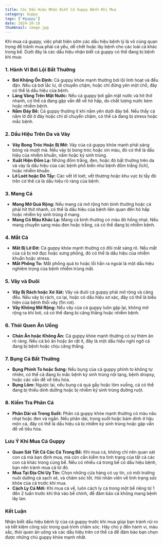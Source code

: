 ---
title: Các Dấu Hiệu Nhận Biết Cá Guppy Bệnh Khi Mua
category: Guppy
tags: ['#guppy']
date: 2024-10-10    
thumbnail: image.jpg
---

Khi mua cá guppy, việc phát hiện sớm các dấu hiệu bệnh lý là vô cùng quan trọng để tránh mua phải cá yếu, dễ chết hoặc lây bệnh cho các loài cá khác trong bể. Dưới đây là các dấu hiệu nhận biết cá guppy có thể đang bị bệnh khi mua:

### 1. **Hành Vi Bơi Lội Bất Thường**

- **Bơi Không Ổn Định:** Cá guppy khỏe mạnh thường bơi lội linh hoạt và đều đặn. Nếu cá bơi lắc lư, di chuyển chậm, hoặc chỉ đứng yên một chỗ, đây có thể là dấu hiệu của bệnh.
- **Lảng Vảng Trên Mặt Nước:** Nếu cá guppy bơi gần mặt nước và hít thở nhanh, có thể cá đang gặp vấn đề về hô hấp, do chất lượng nước kém hoặc nhiễm bệnh.
- **Nằm Đáy Bể:** Cá guppy thường ít khi nằm yên dưới đáy bể. Nếu thấy cá nằm lờ đờ ở đáy hoặc chỉ di chuyển chậm, có thể cá đang bị stress hoặc mắc bệnh.

### 2. **Dấu Hiệu Trên Da và Vảy**

- **Vảy Bong Tróc Hoặc Bị Mờ:** Vảy của cá guppy khỏe mạnh phải sáng bóng và mượt mà. Nếu vảy bị bong tróc hoặc xỉn màu, đó có thể là dấu hiệu của nhiễm khuẩn, nấm hoặc ký sinh trùng.
- **Xuất Hiện Đốm Lạ:** Những đốm trắng, đen, hoặc đỏ bất thường trên da và vảy là dấu hiệu của các bệnh phổ biến như bệnh đốm trắng (Ich), hoặc nhiễm khuẩn.
- **Lở Loét hoặc Đỏ Tấy:** Các vết lở loét, vết thương hoặc khu vực bị tấy đỏ trên cơ thể cá là dấu hiệu rõ ràng của bệnh.

### 3. **Mang Cá**

- **Mang Mở Quá Rộng:** Nếu mang cá mở rộng hơn bình thường hoặc cá phải hít thở nhanh, có thể là dấu hiệu của bệnh liên quan đến hô hấp hoặc nhiễm ký sinh trùng ở mang.
- **Mang Có Màu Khác Lạ:** Mang cá bình thường có màu đỏ hồng nhạt. Nếu mang chuyển sang màu đen hoặc trắng, cá có thể đang bị nhiễm bệnh.

### 4. **Mắt Cá**

- **Mắt Bị Lờ Đờ:** Cá guppy khỏe mạnh thường có đôi mắt sáng rõ. Nếu mắt của cá bị mờ đục hoặc sưng phồng, đó có thể là dấu hiệu của nhiễm khuẩn hoặc stress.
- **Mắt Phồng To:** Mắt phồng quá to hoặc lồi hẳn ra ngoài là một dấu hiệu nghiêm trọng của bệnh nhiễm trùng mắt.

### 5. **Vây và Đuôi**

- **Vây Bị Rách hoặc Xơ Xát:** Vây và đuôi cá guppy phải mở rộng và căng đều. Nếu vây bị rách, co lại, hoặc có dấu hiệu xơ xác, đây có thể là biểu hiện của bệnh thối vây (fin rot).
- **Vây Không Mở Rộng:** Nếu vây của cá guppy luôn gập lại, không mở rộng ra khi bơi, cá có thể đang bị căng thẳng hoặc nhiễm bệnh.

### 6. **Thói Quen Ăn Uống**

- **Chán Ăn hoặc Không Ăn:** Cá guppy khỏe mạnh thường có sự thèm ăn rõ ràng. Nếu cá bỏ ăn hoặc ăn rất ít, đây là một dấu hiệu nghi ngờ cá đang bị bệnh hoặc chịu căng thẳng.
  
### 7. **Bụng Cá Bất Thường**

- **Bụng Phình To hoặc Sưng:** Nếu bụng của cá guppy phình to không tự nhiên, có thể cá đang bị mắc bệnh ký sinh trùng nội tạng, bệnh dropsy, hoặc các vấn đề về tiêu hóa.
- **Bụng Lõm:** Ngược lại, nếu bụng cá quá gầy hoặc lõm xuống, cá có thể đang bị thiếu dinh dưỡng hoặc bị nhiễm ký sinh trùng đường ruột.

### 8. **Kiểm Tra Phân Cá**

- **Phân Dài và Trong Suốt:** Phân cá guppy khỏe mạnh thường có màu nâu nhạt hoặc đen và ngắn. Nếu phân dài, trong suốt hoặc bám dính ở hậu môn cá, đây có thể là dấu hiệu cá bị nhiễm ký sinh trùng hoặc gặp vấn đề về tiêu hóa.
  
### Lưu Ý Khi Mua Cá Guppy

- **Quan Sát Tất Cả Các Cá Trong Bể:** Khi mua cá, không chỉ nên quan sát con cá mà bạn định mua, mà còn cần kiểm tra tình trạng của tất cả các con cá khác trong cùng bể. Nếu có nhiều cá trong bể có dấu hiệu bệnh, bạn nên tránh mua cá từ đó.
- **Mua Tại Địa Chỉ Uy Tín:** Chọn những cửa hàng có uy tín, có môi trường nuôi dưỡng cá sạch sẽ, và chăm sóc tốt. Hỏi nhân viên về tình trạng sức khỏe của cá trước khi mua.
- **Cách Ly Cá Mới:** Khi mua cá về, luôn cách ly cá trong một bể riêng từ 1 đến 2 tuần trước khi thả vào bể chính, để đảm bảo cá không mang bệnh lây lan.

### Kết Luận

Nhận biết dấu hiệu bệnh lý của cá guppy trước khi mua giúp bạn tránh rủi ro và tiết kiệm công sức trong quá trình chăm sóc. Hãy chú ý đến hành vi, màu sắc, thói quen ăn uống và các dấu hiệu trên cơ thể cá để đảm bảo bạn chọn được những chú guppy khỏe mạnh nhất.
